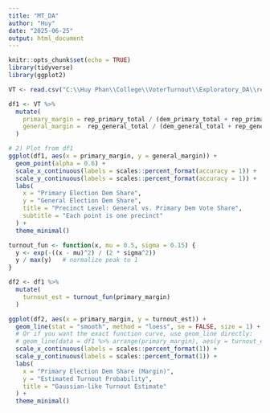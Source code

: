 ```yaml
---
title: "MT_DA"
author: "Huy"
date: "2025-06-25"
output: html_document
---
```


```r
knitr::opts_chunk$set(echo = TRUE)
library(tidyverse)
library(ggplot2)
```

```r
VT <- read.csv("C:\\Huy Phan\\College\\VoterTurnout\\Exploratory_DA\\ready_data\\VT.csv")
```


```r
df1 <- VT %>%
  mutate(
    primary_margin = rep_primary_total / (dem_primary_total + rep_primary_total) ,
    general_margin =  rep_general_total / (dem_general_total + rep_general_total)
  )

# 2) Plot from df1
ggplot(df1, aes(x = primary_margin, y = general_margin)) +
  geom_point(alpha = 0.6) +
  scale_x_continuous(labels = scales::percent_format(accuracy = 1)) +
  scale_y_continuous(labels = scales::percent_format(accuracy = 1)) +
  labs(
    x = "Primary Election Dem Share",
    y = "General Election Dem Share",
    title = "Precinct Level: General vs. Primary Dem Vote Share",
    subtitle = "Each point is one precinct"
  ) +
  theme_minimal()
```
```r
turnout_fun <- function(x, mu = 0.5, sigma = 0.15) {
  y <- exp(-((x - mu)^2) / (2 * sigma^2))
  y / max(y)   # normalize peak to 1
}

```

```r
df2 <- df1 %>%
  mutate(
    turnout_est = turnout_fun(primary_margin)
  )

ggplot(df2, aes(x = primary_margin, y = turnout_est)) +
  geom_line(stat = "smooth", method = "loess", se = FALSE, size = 1) +
  # Or if you want the exact function curve, use geom_line directly:
  # geom_line(data = df1 %>% arrange(primary_margin), aes(y = turnout_est), size = 1) +
  scale_x_continuous(labels = scales::percent_format(1)) +
  scale_y_continuous(labels = scales::percent_format(1)) +
  labs(
    x = "Primary Election Dem Share (Margin)",
    y = "Estimated Turnout Probability",
    title = "Gaussian‐like Turnout Estimate"
  ) +
  theme_minimal()
```


